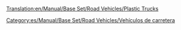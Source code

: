 [[Translation:en/Manual/Base Set/Road Vehicles/Plastic Trucks]]

{{es/Manual/Base Set/Road Vehicles/Vehículo de carretera|nombre    = Camión de plástico MightyMover
  |imagen    = en/Manual/Base Set/Road Vehicles/MightyMover plastic.png
  |precio    = 9.596 € (4.798 £)
  |velocidad = 48 km/h
  |coste     = 842 € (421 £)
  |diseño    = 1935
  |duración  = 15
  |capacidad = 17.000 litros de plástico
}}
{{es/Manual/Base Set/Road Vehicles/Vehículo de carretera|nombre    = Camión de plástico Powernaught
  |imagen    = en/Manual/Base Set/Road Vehicles/Powernaught plastic.png
  |precio    = 12.058 € (6.029 £)
  |velocidad = 88 km/h
  |coste     = 1.574 € (787 £)
  |diseño    = 1977
  |duración  = 15
  |capacidad = 19.000 litros de plástico
}}
{{es/Manual/Base Set/Road Vehicles/Vehículo de carretera|nombre    = Camión de plástico Wizzowow
  |imagen    = en/Manual/Base Set/Road Vehicles/Wizzowow plastic.png
  |precio    = 12.878 € (6.439 £)
  |velocidad = 112 km/h
  |coste     = 2.250 € (1.125 £)
  |diseño    = 2011
  |duración  = 15
  |capacidad = 22.000 litros de plástico
}}

[[Category:es/Manual/Base Set/Road Vehicles/Vehículos de carretera]]